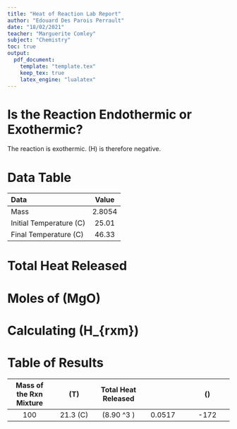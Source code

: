 ```yaml
---
title: "Heat of Reaction Lab Report"
author: "Edouard Des Parois Perrault"
date: "18/02/2021"
teacher: "Marguerite Comley"
subject: "Chemistry"
toc: true
output: 
  pdf_document:
    template: "template.tex"
    keep_tex: true
    latex_engine: "lualatex"
---
```


# Is the Reaction Endothermic or Exothermic?

The reaction is exothermic. \(\Delta H\) is therefore negative.

# Data Table

| **Data**      | **Value** |
| :--          | :--:      |
| Mass \ch{MgO} | 2.8054 \si{g} |
| Initial Temperature (\textdegree C) | 25.01 |
| Final Temperature (\textdegree C) | 46.33 |

# Total Heat Released

\begin{eqnarray}
  Q_{env} & = & mc\Delta t \\
          & = & 100 \cdot 4.18 \cdot 21.29 \\
          & = & 8899.22~\si{J}
\end{eqnarray}

# Moles of \(MgO\)

\begin{eqnarray}
  n & = & \frac{m}{mm} \\
    & = & \frac{2.0845}{40.304} \\
    & = & 0.0517~\si{mol}
\end{eqnarray}

# Calculating \(\Delta H_{rxm}\)

\begin{eqnarray}
  \Delta H & = & -\frac{Q_{env}}{0.0517} \\
           & = & -\frac{8899.22}{0.0517} \cdot \frac{1}{1000} \\
           & = & 172.13 \si{kJ}
\end{eqnarray}

# Table of Results

| **Mass of the Rxn Mixture** | **\(\Delta T\)**       | **Total Heat Released**            | **\si{mol} \ch{MgO}**    | **\(\frac{\Delta H_{rxn}}{\si{mol}}\)** |
| :--:                    | :--:               | :--:                           | :--:            | :--:                          |
| 100 \si{g}              | 21.3 \(\degree C\) | \(8.90 \cdot 10^3 \si{J}\)     | 0.0517 \si{mol} | -172 \si{kJ}                  |
